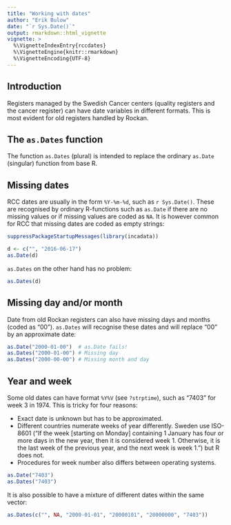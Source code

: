 ```yaml
---
title: "Working with dates"
author: "Erik Bulow"
date: "`r Sys.Date()`"
output: rmarkdown::html_vignette
vignette: >
  %\VignetteIndexEntry{rccdates}
  %\VignetteEngine{knitr::rmarkdown}
  %\VignetteEncoding{UTF-8}
---
```


## Introduction

Registers managed by the Swedish Cancer centers (quality registers and the cancer register) can have date variables in different formats. This is most evident for old registers handled by Rockan. 

## The `as.Dates` function

The function `as.Dates` (plural) is intended to replace the ordinary `as.Date` (singular) function from base R. 


## Missing dates

RCC dates are usually in the form `%Y-%m-%d`, such as `r Sys.Date()`. These are recognised by ordinary R-functions such as `as.Date` if there are no missing values or if missing values are coded as `NA`. It is however common for RCC that missing dates are coded as empty strings:

```r
suppressPackageStartupMessages(library(incadata))

d <- c("", "2016-06-17")
as.Date(d)
```

`as.Dates` on the other hand has no problem:

```r
as.Dates(d)
```



## Missing day and/or month

Date from old Rockan registers can also have missing days and months (coded as "00"). `as.Dates` will recognise these dates and will replace "00" by an approximate date:

```r
as.Date("2000-01-00")  # as.Date fails!
as.Dates("2000-01-00") # Missing day
as.Dates("2000-00-00") # Missing month and day
```


## Year and week

Some old dates can have format `%Y%V` (see `?strptime`), such as "7403" for week 3 in 1974. This is tricky for four reasons:

* Exact date is unknown but has to be approximated.
* Different countries numerate weeks of year differently. Sweden use ISO-8601 ("If the week [starting on Monday] containing 1 January has four or more days in the new year, then it is considered week 1. Otherwise, it is the last week of the previous year, and the next week is week 1.") but R does not.
* Procedures for week number also differs between operating systems.

```r
as.Date("7403")
as.Dates("7403")
```


It is also possible to have a mixture of different dates within the same vector:
```r
as.Dates(c("", NA, "2000-01-01", "20000101", "20000000", "7403"))
```

